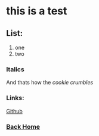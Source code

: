 # this is a test

## List:
1. one
2. two

### Italics
And thats how the <em>cookie crumbles</em>

### Links:
[Github](https://github.com/samroy92)

### [Back Home](/)